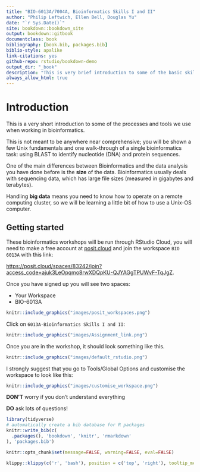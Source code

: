 ```yaml
---
title: "BIO-6013A/7004A, Bioinformatics Skills I and II"
author: "Philip Leftwich, Ellen Bell, Douglas Yu"
date: "`r Sys.Date()`"
site: bookdown::bookdown_site
output: bookdown::gitbook
documentclass: book
bibliography: [book.bib, packages.bib]
biblio-style: apalike
link-citations: yes
github-repo: rstudio/bookdown-demo
output_dir: "_book"
description: "This is very brief introduction to some of the basic skills required to handling sequencing data for Bioinformatics"
always_allow_html: true
---
```


# Introduction

This is a very short introduction to some of the processes and tools we use when working in bioinformatics.

This is not meant to be anywhere near comprehensive; you will be shown a few Unix fundamentals and one walk-through of a single bioinformatics task:  using BLAST to identify nucleotide (DNA) and protein sequences.

One of the main differences between Bioinformatics and the data analysis you have done before is the **size** of the data. Bioinformatics usually deals with sequencing data, which has large file sizes (measured in gigabytes and terabytes).

Handling **big data** means you need to know how to operate on a remote computing cluster, so we will be learning a little bit of how to use a Unix-OS computer.

## Getting started 

These bioinformatics workshops will be run through RStudio Cloud, you will need to make a free account at [posit.cloud](https://posit.cloud/) and join the workspace `BIO 6013A` with this link:

[https://posit.cloud/spaces/83242/join?access_code=ajuk3LeOpqmo8rwXDQpKU-QJYAGgTPUWvF-TqJgZ](https://posit.cloud/spaces/83242/join?access_code=ajuk3LeOpqmo8rwXDQpKU-QJYAGgTPUWvF-TqJgZ). 

Once you have signed up you will see two spaces:

* Your Workspace
* BIO-6013A

```r
knitr::include_graphics("images/posit_workspaces.png")
```

Click on `6013A-Bioinformatics Skills I and II`:

```r
knitr::include_graphics("images/Assignment_link.png")
```

Once you are in the workshop, it should look something like this.

```r
knitr::include_graphics("images/default_rstudio.png")
```

I strongly suggest that you go to Tools/Global Options and customise the workspace to look like this:

```r
knitr::include_graphics("images/customise_workspace.png")
```

**DON'T** worry if you don't understand everything

**DO** ask lots of questions!

```r
library(tidyverse)
# automatically create a bib database for R packages
knitr::write_bib(c(
  .packages(), 'bookdown', 'knitr', 'rmarkdown'
), 'packages.bib')

knitr::opts_chunk$set(message=FALSE, warning=FALSE, eval=FALSE)
```

```r
klippy::klippy(c('r', 'bash'), position = c('top', 'right'), tooltip_message = 'copy to clipboard', tooltip_success = 'Copied!')
```
